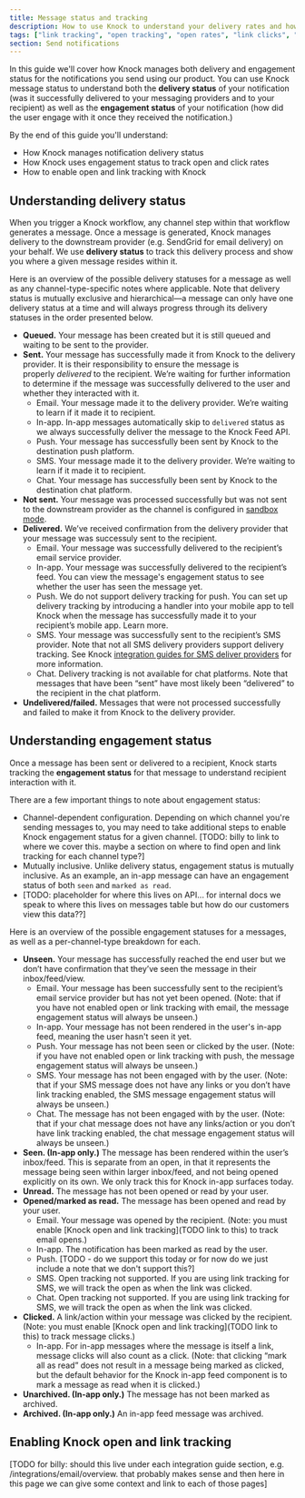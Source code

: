 ```yaml
---
title: Message status and tracking
description: How to use Knock to understand your delivery rates and how your users are engaging with your notifications.
tags: ["link tracking", "open tracking", "open rates", "link clicks", "delivery status", "engagement status", "deliver rates"]
section: Send notifications
---
```


In this guide we'll cover how Knock manages both delivery and engagement status for the notifications you send using our product. You can use Knock message status to understand both the **delivery status** of your notification (was it successfully delivered to your messaging providers and to your recipient) as well as the **engagement status** of your notification (how did the user engage with it once they received the notification.) 

By the end of this guide you'll understand:
* How Knock manages notification delivery status
* How Knock uses engagement status to track open and click rates
* How to enable open and link tracking with Knock

## Understanding delivery status
When you trigger a Knock workflow, any channel step within that workflow generates a message. Once a message is generated, Knock manages delivery to the downstream provider (e.g. SendGrid for email delivery) on your behalf. We use **delivery status** to track this delivery process and show you where a given message resides within it. 

Here is an overview of the possible delivery statuses for a message as well as any channel-type-specific notes where applicable. Note that delivery status is mutually exclusive and hierarchical—a message can only have one delivery status at a time and will always progress through its delivery statuses in the order presented below. 

- **Queued.** Your message has been created but it is still queued and waiting to be sent to the provider.
- **Sent.** Your message has successfully made it from Knock to the delivery provider. It is their responsibility to ensure the message is properly *delivered* to the recipient. We’re waiting for further information to determine if the message was successfully delivered to the user and whether they interacted with it.
    - Email. Your message made it to the delivery provider. We’re waiting to learn if it made it to recipient.  
    - In-app. In-app messages automatically skip to `delivered` status as we always successfully deliver the message to the Knock Feed API.
    - Push. Your message has successfully been sent by Knock to the destination push platform.
    - SMS. Your message made it to the delivery provider. We’re waiting to learn if it made it to recipient.
    - Chat. Your message has successfully been sent by Knock to the destination chat platform.
- **Not sent.** Your message was processed successfully but was not sent to the downstream provider as the channel is configured in [sandbox mode](/integrations/overview#sandbox-mode).
- **Delivered.** We’ve received confirmation from the delivery provider that your message was successuly sent to the recipient.
    - Email. Your message was successfully delivered to the recipient’s email service provider.
    - In-app. Your message was successfully delivered to the recipient’s feed. You can view the message's engagement status to see whether the user has seen the message yet.
    - Push. We do not support delivery tracking for push. You can set up delivery tracking by introducing a handler into your mobile app to tell Knock when the message has successfully made it to your recipient’s mobile app. Learn more.
    - SMS. Your message was successfully sent to the recipient’s SMS provider. Note that not all SMS delivery providers support delivery tracking. See Knock [integration guides for SMS deliver providers](/integrations/sms/overview) for more information.
    - Chat. Delivery tracking is not available for chat platforms. Note that messages that have been “sent” have most likely been “delivered” to the recipient in the chat platform.
- **Undelivered/failed.** Messages that were not processed successfully and failed to make it from Knock to the delivery provider.


## Understanding engagement status
Once a message has been sent or delivered to a recipient, Knock starts tracking the **engagement status** for that message to understand recipient interaction with it.

There are a few important things to note about engagement status:
- Channel-dependent configuration. Depending on which channel you're sending messages to, you may need to take additional steps to enable Knock engagement status for a given channel. [TODO: billy to link to where we cover this. maybe a section on where to find open and link tracking for each channel type?]
- Mutually inclusive. Unlike delivery status, engagement status is mutually inclusive. As an example, an in-app message can have an engagement status of both `seen` and `marked as read`.
- [TODO: placeholder for where this lives on API... for internal docs we speak to where this lives on messages table but how do our customers view this data??]

Here is an overview of the possible engagement statuses for a messages, as well as a per-channel-type breakdown for each. 

- **Unseen.** Your message has successfully reached the end user but we don’t have confirmation that they’ve seen the message in their inbox/feed/view.
    - Email. Your message has been successfully sent to the recipient’s email service provider but has not yet been opened. (Note: that if you have not enabled open or link tracking with email, the message engagement status will always be unseen.)
    - In-app. Your message has not been rendered in the user's in-app feed, meaning the user hasn't seen it yet.
    - Push. Your message has not been seen or clicked by the user. (Note: if you have not enabled open or link tracking with push, the message engagement status will always be unseen.)
    - SMS. Your message has not been engaged with by the user. (Note: that if your SMS  message does not have any links or you don’t have link tracking enabled, the SMS message engagement status will always be unseen.)
    - Chat. The message has not been engaged with by the user. (Note: that if your chat message does not have any links/action or you don’t have link tracking enabled, the chat message engagement status will always be unseen.)
- **Seen. (In-app only.)** The message has been rendered within the user’s inbox/feed. This is separate from an open, in that it represents the message being seen within larger inbox/feed, and not being opened explicitly on its own. We only track this for Knock in-app surfaces today.
- **Unread.** The message has not been opened or read by your user.
- **Opened/marked as read.** The message has been opened and read by your user.
    - Email. Your message was opened by the recipient. (Note: you must enable [Knock open and link tracking](TODO link to this) to track email opens.)
    - In-app. The notification has been marked as read by the user.
    - Push. [TODO - do we support this today or for now do we just include a note that we don't support this?]
    - SMS. Open tracking not supported. If you are using link tracking for SMS, we will track the open as when the link was clicked.
    - Chat. Open tracking not supported. If you are using link tracking for SMS, we will track the open as when the link was clicked.
- **Clicked.** A link/action within your message was clicked by the recipient. (Note: you must enable [Knock open and link tracking](TODO link to this) to track message clicks.)
    - In-app. For in-app messages where the message is itself a link, message clicks will also count as a click. (Note: that clicking “mark all as read” does not result in a message being marked as clicked, but the default behavior for the Knock in-app feed component is to mark a message as read when it is clicked.)
- **Unarchived. (In-app only.)** The message has not been marked as archived.
- **Archived. (In-app only.)** An in-app feed message was archived.


## Enabling Knock open and link tracking
[TODO for billy: should this live under each integration guide section, e.g. /integrations/email/overview. that probably makes sense and then here in this page we can give some context and link to each of those pages]
